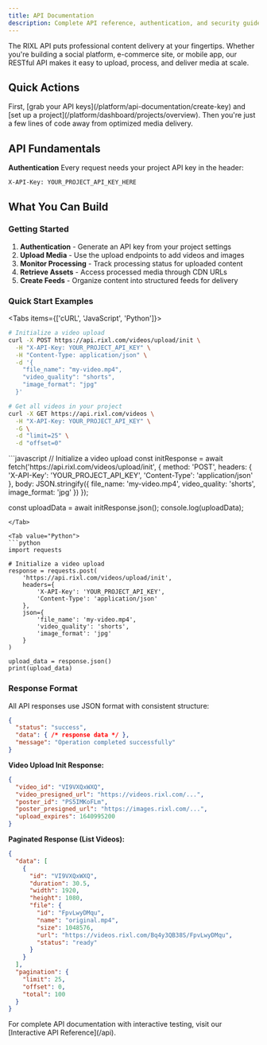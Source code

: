 ```yaml
---
title: API Documentation
description: Complete API reference, authentication, and security guide for integrating RIXL's media optimization platform
---
```



The RIXL API puts professional content delivery at your fingertips. Whether you're building a social platform, e-commerce site, or mobile app, our RESTful API makes it easy to upload, process, and deliver media at scale.

## Quick Actions

<div className="grid gap-6 sm:grid-cols-2 lg:grid-cols-3">
  <InteractiveCard
    title="Get API Keys"
    description="Generate secure project keys for API access."
    href="/platform/api-documentation/create-key"
    icon="Key"
  />
  <InteractiveCard
    title="Create Project"
    description="Set up a new project for organizing your media."
    href="/platform/dashboard/projects/create-project"
    icon="FolderPlus"
  />
  <InteractiveCard
    title="Interactive API Reference"
    description="Complete API documentation with live testing interface."
    href="/api"
    icon="Code"
  />
</div>

<Callout type="tip" title="Ready to integrate?">
  First, [grab your API keys](/platform/api-documentation/create-key) and [set up a project](/platform/dashboard/projects/overview). Then you're just a few lines of code away from optimized media delivery.
</Callout>

## API Fundamentals

<div className="grid gap-6 sm:grid-cols-2 lg:grid-cols-4 mt-6">
  <InfoCard
    title="Base URL"
    description="https://api.rixl.com"
    icon="Globe"
  />
  <InfoCard
    title="Authentication"
    description="X-API-Key header with project key"
    icon="Shield"
  />
  <InfoCard
    title="Format"
    description="JSON requests and responses"
    icon="FileText"
  />
  <InfoCard
    title="Rate Limits"
    description="1000 requests/minute per key"
    icon="Zap"
  />
</div>

**Authentication**
Every request needs your project API key in the header:
```
X-API-Key: YOUR_PROJECT_API_KEY_HERE
```

## What You Can Build

<div className="grid gap-6 sm:grid-cols-2 lg:grid-cols-3 mt-6">
  <InfoCard
    title="Smart Media Uploads"
    description="Drop any video or image into RIXL and get back multiple formats, perfect for any device or connection."
    icon="Upload"
  />
  <InfoCard
    title="Dynamic Content Feeds"
    description="Create social-style feeds that automatically update as you add content. Perfect for user-generated content platforms."
    icon="Activity"
  />
  <InfoCard
    title="Real-time Processing"
    description="Track upload progress, monitor transcoding status, and get notified when your media is ready for delivery."
    icon="Monitor"
  />
  <InfoCard
    title="Global Media Delivery"
    description="Access your optimized assets through our global CDN with automatic edge caching and real-time transformations."
    icon="Zap"
  />
  <InfoCard
    title="Web Applications"
    description="Direct media uploads, real-time processing status, and CDN delivery integration for seamless user experiences."
    icon="Monitor"
  />
  <InfoCard
    title="Mobile Apps"
    description="Secure backend integration for user-generated content and automatic media optimization on any device."
    icon="Smartphone"
  />
</div>

### Getting Started

1. **Authentication** - Generate an API key from your project settings
2. **Upload Media** - Use the upload endpoints to add videos and images
3. **Monitor Processing** - Track processing status for uploaded content
4. **Retrieve Assets** - Access processed media through CDN URLs
5. **Create Feeds** - Organize content into structured feeds for delivery

### Quick Start Examples

<Tabs items={['cURL', 'JavaScript', 'Python']}>
<Tab value="cURL">
```bash
# Initialize a video upload
curl -X POST https://api.rixl.com/videos/upload/init \
  -H "X-API-Key: YOUR_PROJECT_API_KEY" \
  -H "Content-Type: application/json" \
  -d '{
    "file_name": "my-video.mp4",
    "video_quality": "shorts",
    "image_format": "jpg"
  }'

# Get all videos in your project
curl -X GET https://api.rixl.com/videos \
  -H "X-API-Key: YOUR_PROJECT_API_KEY" \
  -G \
  -d "limit=25" \
  -d "offset=0"
```
</Tab>

<Tab value="JavaScript">
```javascript
// Initialize a video upload
const initResponse = await fetch('https://api.rixl.com/videos/upload/init', {
  method: 'POST',
  headers: {
    'X-API-Key': 'YOUR_PROJECT_API_KEY',
    'Content-Type': 'application/json'
  },
  body: JSON.stringify({
    file_name: 'my-video.mp4',
    video_quality: 'shorts',
    image_format: 'jpg'
  })
});

const uploadData = await initResponse.json();
console.log(uploadData);
```
</Tab>

<Tab value="Python">
```python
import requests

# Initialize a video upload
response = requests.post(
    'https://api.rixl.com/videos/upload/init',
    headers={
        'X-API-Key': 'YOUR_PROJECT_API_KEY',
        'Content-Type': 'application/json'
    },
    json={
        'file_name': 'my-video.mp4',
        'video_quality': 'shorts',
        'image_format': 'jpg'
    }
)

upload_data = response.json()
print(upload_data)
```
</Tab>
</Tabs>

### Response Format

All API responses use JSON format with consistent structure:

```json
{
  "status": "success",
  "data": { /* response data */ },
  "message": "Operation completed successfully"
}
```

**Video Upload Init Response:**
```json
{
  "video_id": "VI9VXQxWXQ",
  "video_presigned_url": "https://videos.rixl.com/...",
  "poster_id": "PS5IMKoFLm", 
  "poster_presigned_url": "https://images.rixl.com/...",
  "upload_expires": 1640995200
}
```

**Paginated Response (List Videos):**
```json
{
  "data": [
    {
      "id": "VI9VXQxWXQ",
      "duration": 30.5,
      "width": 1920,
      "height": 1080,
      "file": {
        "id": "FpvLwyDMqu",
        "name": "original.mp4",
        "size": 1048576,
        "url": "https://videos.rixl.com/Bq4y3QB38S/FpvLwyDMqu",
        "status": "ready"
      }
    }
  ],
  "pagination": {
    "limit": 25,
    "offset": 0,
    "total": 100
  }
}
```

<Callout type="info">
  For complete API documentation with interactive testing, visit our [Interactive API Reference](/api).
</Callout>

